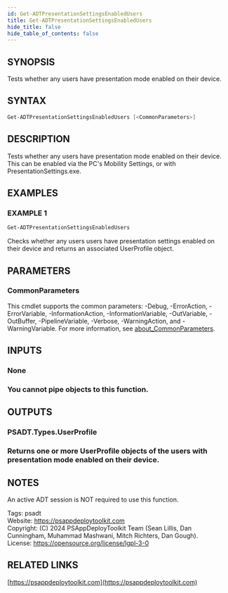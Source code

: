 ```yaml
---
id: Get-ADTPresentationSettingsEnabledUsers
title: Get-ADTPresentationSettingsEnabledUsers
hide_title: false
hide_table_of_contents: false
---
```


## SYNOPSIS

Tests whether any users have presentation mode enabled on their device.

## SYNTAX

```powershell
Get-ADTPresentationSettingsEnabledUsers [<CommonParameters>]
```

## DESCRIPTION

Tests whether any users have presentation mode enabled on their device.
This can be enabled via the PC's Mobility Settings, or with PresentationSettings.exe.

## EXAMPLES

### EXAMPLE 1

```powershell
Get-ADTPresentationSettingsEnabledUsers
```

Checks whether any users users have presentation settings enabled on their device and returns an associated UserProfile object.

## PARAMETERS

### CommonParameters

This cmdlet supports the common parameters: -Debug, -ErrorAction, -ErrorVariable, -InformationAction, -InformationVariable, -OutVariable, -OutBuffer, -PipelineVariable, -Verbose, -WarningAction, and -WarningVariable. For more information, see [about_CommonParameters](http://go.microsoft.com/fwlink/?LinkID=113216).

## INPUTS

### None

### You cannot pipe objects to this function.
## OUTPUTS

### PSADT.Types.UserProfile

### Returns one or more UserProfile objects of the users with presentation mode enabled on their device.
## NOTES
An active ADT session is NOT required to use this function.

Tags: psadt<br />
Website: https://psappdeploytoolkit.com<br />
Copyright: (C) 2024 PSAppDeployToolkit Team (Sean Lillis, Dan Cunningham, Muhammad Mashwani, Mitch Richters, Dan Gough).<br />
License: https://opensource.org/license/lgpl-3-0

## RELATED LINKS

[https://psappdeploytoolkit.com](https://psappdeploytoolkit.com)
